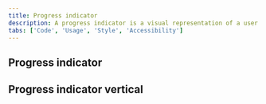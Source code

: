```yaml
---
title: Progress indicator
description: A progress indicator is a visual representation of a user's progress through a set of steps. It guides the user through a number of steps in order to complete a specified process.
tabs: ['Code', 'Usage', 'Style', 'Accessibility']
---
```


## Progress indicator

<ComponentCode
  name="Progress indicator"
  component="progress-indicator"
  variation="progress-indicator"
  hasReactVersion="progressindicator--default"
  hasVueVersion="progress--default"
  hasAngularVersion="?path=/story/progress-indicator--basic"
  codepen="dLMppM"></ComponentCode>

## Progress indicator vertical

<ComponentCode
  name="Progress indicator vertical"
  component="progress-indicator"
  variation="progress-indicator--vertical"
  hasAngularVersion="?path=/story/progress-indicator--vertical"
  hasVueVersion="progress--default&knob-vertical=true"
  codepen="QPNKpB"></ComponentCode>
